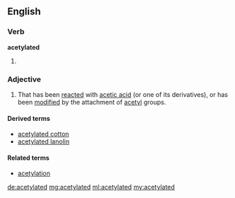 ==English==

===Verb===
'''acetylated'''

# {{past of|acetylate}}

===Adjective===
{{en-adj}}

# That has been [[reacted]] with [[acetic acid]] (or one of its derivatives), or has been [[modified]] by the attachment of [[acetyl]] groups.

====Derived terms====
* [[acetylated cotton]]
* [[acetylated lanolin]]

====Related terms====
* [[acetylation]]

[[de:acetylated]]
[[mg:acetylated]]
[[ml:acetylated]]
[[my:acetylated]]